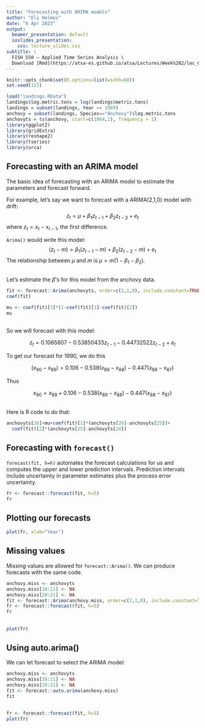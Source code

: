 ```yaml
---
title: "Forecasting with ARIMA models"
author: "Eli Holmes"
date: "6 Apr 2023"
output:
  beamer_presentation: default
  ioslides_presentation:
    css: lecture_slides.css
subtitle: |
  FISH 550 – Applied Time Series Analysis \ 
  Download [Rmd](https://atsa-es.github.io/atsa/Lectures/Week%202/lec_04_Forecasting_ARIMA.Rmd) [pdf](https://atsa-es.github.io/atsa/Lectures/Week%202/lec_04_Forecasting_ARIMA.pdf)
---
```


```r
knitr::opts_chunk$set(R.options=list(width=60))
set.seed(123)
```


```r
load("landings.RData")
landings$log.metric.tons = log(landings$metric.tons)
landings = subset(landings, Year <= 1989)
anchovy = subset(landings, Species=="Anchovy")$log.metric.tons
anchovyts = ts(anchovy, start=c(1964,1), frequency = 1)
library(ggplot2)
library(gridExtra)
library(reshape2)
library(tseries)
library(urca)
```

## Forecasting with an ARIMA model

The basic idea of forecasting with an ARIMA model to estimate the parameters and forecast forward.

For example, let's say we want to forecast with a ARIMA(2,1,0) model with drift:
$$z_t = \mu + \beta_1 z_{t-1} + \beta_2 z_{t-2} + e_t$$
where $z_t = x_t - x_{t-1}$, the first difference.

`Arima()` would write this model:
$$(z_t-m) = \beta_1 (z_{t-1}-m) + \beta_2 (z_{t-2}-m) + e_t$$
The relationship between $\mu$ and $m$ is $\mu = m(1 - \beta_1 - \beta_2)$.

##

Let's estimate the $\beta$'s for this model from the anchovy data.

```r
fit <- forecast::Arima(anchovyts, order=c(2,1,0), include.constant=TRUE)
coef(fit)
```

```r
mu <- coef(fit)[3]*(1-coef(fit)[1]-coef(fit)[2])
mu
```

##

So we will forecast with this model:

$$z_t = 0.1065807-0.53850433 z_{t-1} - 0.44732522 z_{t-2} + e_t$$

To get our forecast for 1990, we do this

$$(x_{90}-x_{89}) = 0.106 - 0.538 (x_{89}-x_{88}) - 0.447 (x_{88}-x_{87})$$

Thus

$$x_{90} = x_{89}+0.106 -0.538  (x_{89}-x_{88}) - 0.447 (x_{88}-x_{87})$$

##

Here is R code to do that:

```r
anchovyts[26]+mu+coef(fit)[1]*(anchovyts[26]-anchovyts[25])+
  coef(fit)[2]*(anchovyts[25]-anchovyts[24])
```

## Forecasting with `forecast()`

`forecast(fit, h=h)` automates the forecast calculations for us and computes the upper and lower prediction intervals.  Prediction intervals include uncertainty in parameter estimates plus the process error uncertainty.

```r
fr <- forecast::forecast(fit, h=5)
fr
```

## Plotting our forecasts

```r
plot(fr, xlab="Year")
```

## Missing values

Missing values are allowed for `forecast::Arima()`. We can produce forecasts with the same code.

```r
anchovy.miss <- anchovyts
anchovy.miss[10:11] <- NA
anchovy.miss[20:21] <- NA
fit <- forecast::Arima(anchovy.miss, order=c(2,1,0), include.constant=TRUE)
fr <- forecast::forecast(fit, h=5)
fr
```

##

```r
plot(fr)
```

## Using auto.arima()

We can let forecast to select the ARIMA model:

```r
anchovy.miss <- anchovyts
anchovy.miss[10:11] <- NA
anchovy.miss[20:21] <- NA
fit <- forecast::auto.arima(anchovy.miss)
fit
```
##

```r
fr <- forecast::forecast(fit, h=5)
plot(fr)
```
